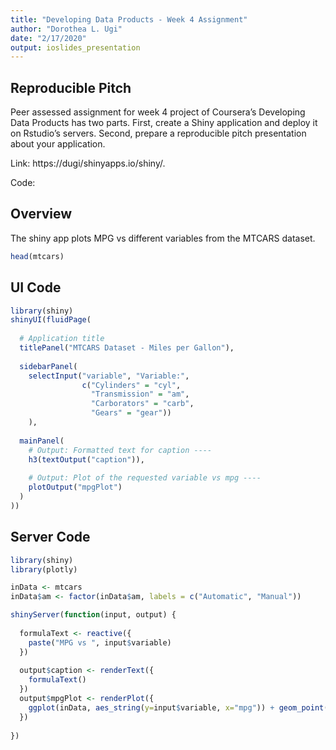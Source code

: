 ```yaml
---
title: "Developing Data Products - Week 4 Assignment"
author: "Dorothea L. Ugi"
date: "2/17/2020"
output: ioslides_presentation
---
```

## Reproducible Pitch

Peer assessed assignment for week 4 project of Coursera's Developing Data Products has two parts. First, create a Shiny application and deploy it on Rstudio's servers. Second, prepare a reproducible pitch presentation about your application.

Link: https://dugi/shinyapps.io/shiny/.

Code:

## Overview

The shiny app plots MPG vs different variables from the MTCARS dataset.

```r
head(mtcars)
```

## UI Code

```r
library(shiny)
shinyUI(fluidPage(
  
  # Application title
  titlePanel("MTCARS Dataset - Miles per Gallon"),
  
  sidebarPanel(
    selectInput("variable", "Variable:", 
                c("Cylinders" = "cyl",
                  "Transmission" = "am",
                  "Carborators" = "carb",
                  "Gears" = "gear"))
    ),
  
  mainPanel(
    # Output: Formatted text for caption ----
    h3(textOutput("caption")),
    
    # Output: Plot of the requested variable vs mpg ----
    plotOutput("mpgPlot")
  )
))
```

## Server Code

```r
library(shiny)
library(plotly)

inData <- mtcars
inData$am <- factor(inData$am, labels = c("Automatic", "Manual"))

shinyServer(function(input, output) {
  
  formulaText <- reactive({
    paste("MPG vs ", input$variable)
  })
  
  output$caption <- renderText({
    formulaText()
  })
  output$mpgPlot <- renderPlot({
    ggplot(inData, aes_string(y=input$variable, x="mpg")) + geom_point()
  })
  
})
```

